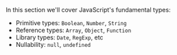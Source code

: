 In this section we'll cover JavaScript's fundamental types:

- Primitive types: `Boolean`, `Number`, `String`
- Reference types: `Array`, `Object`, `Function`
- Library types: `Date`, `RegExp`, etc
- Nullability: `null`, `undefined`